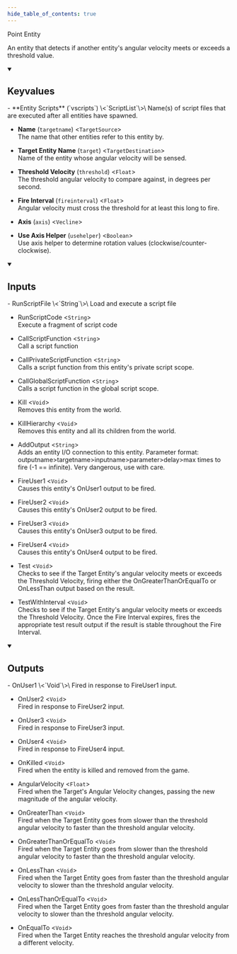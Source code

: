 ```yaml
---
hide_table_of_contents: true
---
```


Point Entity

An entity that detects if another entity's angular velocity meets or exceeds a threshold value.

<details open>
<summary><h2>Keyvalues</h2></summary>
- **Entity Scripts** (`vscripts`) \<`ScriptList`\>\
Name(s) of script files that are executed after all entities have spawned.

- **Name** (`targetname`) \<`TargetSource`\>\
The name that other entities refer to this entity by.

- **Target Entity Name** (`target`) \<`TargetDestination`\>\
Name of the entity whose angular velocity will be sensed.

- **Threshold Velocity** (`threshold`) \<`Float`\>\
The threshold angular velocity to compare against, in degrees per second.

- **Fire Interval** (`fireinterval`) \<`Float`\>\
Angular velocity must cross the threshold for at least this long to fire.

- **Axis** (`axis`) \<`Vecline`\>

- **Use Axis Helper** (`usehelper`) \<`Boolean`\>\
Use axis helper to determine rotation values (clockwise/counter-clockwise).


 </details>
<details open>
<summary><h2>Inputs</h2></summary>
- RunScriptFile \<`String`\>\
Load and execute a script file

- RunScriptCode \<`String`\>\
Execute a fragment of script code

- CallScriptFunction \<`String`\>\
Call a script function

- CallPrivateScriptFunction \<`String`\>\
Calls a script function from this entity's private script scope.

- CallGlobalScriptFunction \<`String`\>\
Calls a script function in the global script scope.

- Kill \<`Void`\>\
Removes this entity from the world.

- KillHierarchy \<`Void`\>\
Removes this entity and all its children from the world.

- AddOutput \<`String`\>\
Adds an entity I/O connection to this entity. Parameter format: outputname&gt;targetname>inputname&gt;parameter&gt;delay&gt;max times to fire (-1 == infinite). Very dangerous, use with care.

- FireUser1 \<`Void`\>\
Causes this entity's OnUser1 output to be fired.

- FireUser2 \<`Void`\>\
Causes this entity's OnUser2 output to be fired.

- FireUser3 \<`Void`\>\
Causes this entity's OnUser3 output to be fired.

- FireUser4 \<`Void`\>\
Causes this entity's OnUser4 output to be fired.

- Test \<`Void`\>\
Checks to see if the Target Entity's angular velocity meets or exceeds the Threshold Velocity, firing either the OnGreaterThanOrEqualTo or OnLessThan output based on the result.

- TestWithInterval \<`Void`\>\
Checks to see if the Target Entity's angular velocity meets or exceeds the Threshold Velocity. Once the Fire Interval expires, fires the appropriate test result output if the result is stable throughout the Fire Interval.


 </details>
<details open>
<summary><h2>Outputs</h2></summary>
- OnUser1 \<`Void`\>\
Fired in response to FireUser1 input.

- OnUser2 \<`Void`\>\
Fired in response to FireUser2 input.

- OnUser3 \<`Void`\>\
Fired in response to FireUser3 input.

- OnUser4 \<`Void`\>\
Fired in response to FireUser4 input.

- OnKilled \<`Void`\>\
Fired when the entity is killed and removed from the game.

- AngularVelocity \<`Float`\>\
Fired when the Target's Angular Velocity changes, passing the new magnitude of the angular velocity.

- OnGreaterThan \<`Void`\>\
Fired when the Target Entity goes from slower than the threshold angular velocity to faster than the threshold angular velocity.

- OnGreaterThanOrEqualTo \<`Void`\>\
Fired when the Target Entity goes from slower than the threshold angular velocity to faster than the threshold angular velocity.

- OnLessThan \<`Void`\>\
Fired when the Target Entity goes from faster than the threshold angular velocity to slower than the threshold angular velocity.

- OnLessThanOrEqualTo \<`Void`\>\
Fired when the Target Entity goes from faster than the threshold angular velocity to slower than the threshold angular velocity.

- OnEqualTo \<`Void`\>\
Fired when the Target Entity reaches the threshold angular velocity from a different velocity.


 </details>